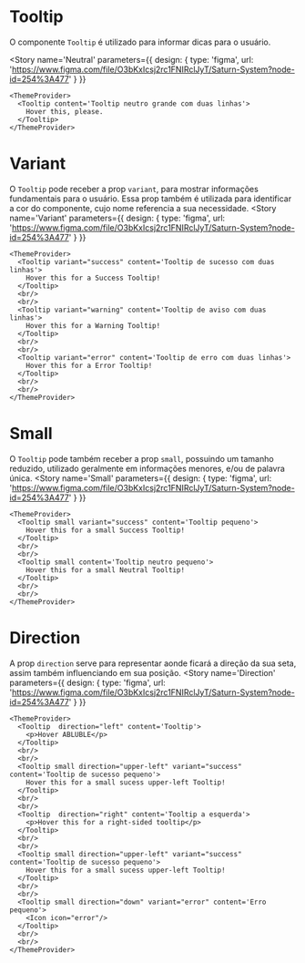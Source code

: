 
<Meta title='Data Display/Tooltip' component={Tooltip} />

# Tooltip

O componente `Tooltip` é utilizado para informar dicas para o usuário.

<Story
    name='Neutral'
    parameters={{
      design: {
        type: 'figma',
        url: 'https://www.figma.com/file/O3bKxIcsj2rc1FNIRclJyT/Saturn-System?node-id=254%3A477'
      }
    }}
  >
    <ThemeProvider>
      <Tooltip content='Tooltip neutro grande com duas linhas'>
        Hover this, please.
      </Tooltip>
    </ThemeProvider>
</Story>

# Variant

O `Tooltip` pode receber a prop `variant`, para mostrar informações fundamentais para o usuário. Essa prop também é utilizada para identificar a cor do componente, cujo nome referencia a sua necessidade.
<Canvas>
  <Story
    name='Variant'
    parameters={{
      design: {
        type: 'figma',
        url: 'https://www.figma.com/file/O3bKxIcsj2rc1FNIRclJyT/Saturn-System?node-id=254%3A477'
      }
    }}
  >
    <ThemeProvider>
      <Tooltip variant="success" content='Tooltip de sucesso com duas linhas'>
        Hover this for a Success Tooltip!
      </Tooltip>
      <br/>
      <br/>
      <Tooltip variant="warning" content='Tooltip de aviso com duas linhas'>
        Hover this for a Warning Tooltip!
      </Tooltip>
      <br/>
      <br/>
      <Tooltip variant="error" content='Tooltip de erro com duas linhas'>
        Hover this for a Error Tooltip!
      </Tooltip>
      <br/>
      <br/>
    </ThemeProvider>
  </Story>
</Canvas>

# Small

O `Tooltip` pode também receber a prop `small`, possuindo um tamanho reduzido, utilizado geralmente em informações menores, e/ou de palavra única.
<Canvas>
  <Story
    name='Small'
    parameters={{
      design: {
        type: 'figma',
        url: 'https://www.figma.com/file/O3bKxIcsj2rc1FNIRclJyT/Saturn-System?node-id=254%3A477'
      }
    }}
  >
    <ThemeProvider>
      <Tooltip small variant="success" content='Tooltip pequeno'>
        Hover this for a small Success Tooltip!
      </Tooltip>
      <br/>
      <br/>
      <Tooltip small content='Tooltip neutro pequeno'>
        Hover this for a small Neutral Tooltip!
      </Tooltip>
      <br/>
      <br/>
    </ThemeProvider>
  </Story>
</Canvas>

# Direction

A prop `direction` serve para representar aonde ficará a direção da sua seta, assim também influenciando em sua posição.
<Canvas>
  <Story
    name='Direction'
    parameters={{
      design: {
        type: 'figma',
        url: 'https://www.figma.com/file/O3bKxIcsj2rc1FNIRclJyT/Saturn-System?node-id=254%3A477'
      }
    }}
  >
    <ThemeProvider>
      <Tooltip  direction="left" content='Tooltip'>
        <p>Hover ABLUBLE</p>
      </Tooltip>
      <br/>
      <br/>
      <Tooltip small direction="upper-left" variant="success" content='Tooltip de sucesso pequeno'>
        Hover this for a small sucess upper-left Tooltip!
      </Tooltip>
      <br/>
      <br/>
      <Tooltip  direction="right" content='Tooltip a esquerda'>
        <p>Hover this for a right-sided tooltip</p>
      </Tooltip>
      <br/>
      <br/>
      <Tooltip small direction="upper-left" variant="success" content='Tooltip de sucesso pequeno'>
        Hover this for a small sucess upper-left Tooltip!
      </Tooltip>
      <br/>
      <br/>
      <Tooltip small direction="down" variant="error" content='Erro pequeno'>
        <Icon icon="error"/>
      </Tooltip>
      <br/>
      <br/>
    </ThemeProvider>
  </Story>
</Canvas>

<ArgsTable of={Tooltip} />
